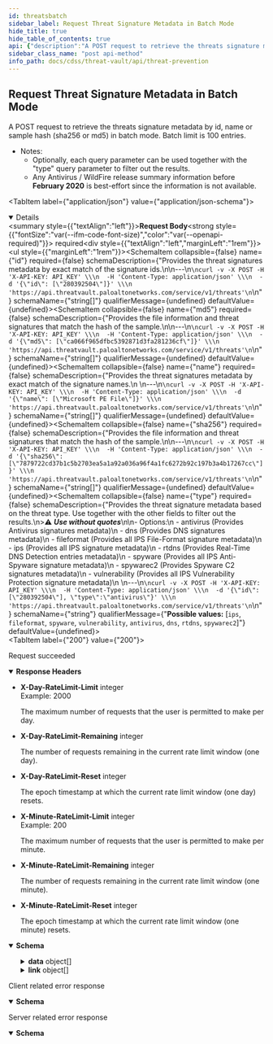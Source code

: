 ```yaml
---
id: threatsbatch
sidebar_label: Request Threat Signature Metadata in Batch Mode
hide_title: true
hide_table_of_contents: true
api: {"description":"A POST request to retrieve the threats signature metadata by id, name or sample hash (sha256 or md5) in batch mode. Batch limit is 100 entries.\n\n- Notes: \n  - Optionally, each query parameter can be used together with the \"type\" query parameter to filter out the results.\n  - Any Antivirus / WildFire release summary information before **February 2020** is best-effort since the information is not available.\n","operationId":"threatsbatch","requestBody":{"content":{"application/json":{"schema":{"properties":{"id":{"description":"Provides the threat signatures metadata by exact match of the signature ids.\n\n---\n```\ncurl -v -X POST -H 'X-API-KEY: API_KEY' \\\n  -H 'Content-Type: application/json' \\\n  -d '{\"id\": [\"280392504\"]}' \\\n  'https://api.threatvault.paloaltonetworks.com/service/v1/threats'\n```\n","items":{"type":"string"},"type":"array"},"md5":{"description":"Provides the file information and threat signatures that match the hash of the sample.\n\n---\n```\ncurl -v -X POST -H 'X-API-KEY: API_KEY' \\\n  -H 'Content-Type: application/json' \\\n  -d '{\"md5\": [\"ca066f965dfbc5392871d3fa281236cf\"]}' \\\n  'https://api.threatvault.paloaltonetworks.com/service/v1/threats'\n```\n","items":{"type":"string"},"type":"array"},"name":{"description":"Provides the threat signatures metadata by exact match of the signature names.\n    \n---\n```\ncurl -v -X POST -H 'X-API-KEY: API_KEY' \\\n  -H 'Content-Type: application/json' \\\n  -d '{\"name\": [\"Microsoft PE File\"]}' \\\n  'https://api.threatvault.paloaltonetworks.com/service/v1/threats'\n```\n","items":{"type":"string"},"type":"array"},"sha256":{"description":"Provides the file information and threat signatures that match the hash of the sample.\n\n---\n```\ncurl -v -X POST -H 'X-API-KEY: API_KEY' \\\n  -H 'Content-Type: application/json' \\\n  -d '{\"sha256\": [\"7879722cd37b1c5b2703ea5a1a92a036a96f4a1fc6272b92c197b3a4b17267cc\"]}' \\\n  'https://api.threatvault.paloaltonetworks.com/service/v1/threats'\n```\n","items":{"type":"string"},"type":"array"},"type":{"description":"Provides the threat signature metadata based on the threat type. Use together with the other fields to filter out the results.\n>⚠️ ***Use without quotes***\n\n- Options:\n  - antivirus (Provides Antivirus signatures metadata)\n  - dns (Provides DNS signatures metadata)\n  - fileformat (Provides all IPS File-Format signature metadata)\n  - ips (Provides all IPS signature metadata)\n  - rtdns (Provides Real-Time DNS Detection entries metadata)\n  - spyware (Provides all IPS Anti-Spyware signature metadata)\n  - spywarec2 (Provides Spyware C2 signatures metadata)\n  - vulnerability (Provides all IPS Vulnerability Protection signature metadata)\n        \n---\n```\ncurl -v -X POST -H 'X-API-KEY: API_KEY' \\\n  -H 'Content-Type: application/json' \\\n  -d '{\"id\": [\"280392504\"], \"type\":\"antivirus\"}' \\\n  'https://api.threatvault.paloaltonetworks.com/service/v1/threats'\n```\n","enum":["ips","fileformat","spyware","vulnerability","antivirus","dns","rtdns","spywarec2"],"type":"string"}},"type":"object"}}},"required":true},"responses":{"200":{"content":{"application/json":{"schema":{"properties":{"count":{"description":"The total number of entries found.","example":1,"type":"integer"},"data":{"description":"The data of the response.\n","items":{"type":"object","properties":{"antivirus":{"type":"array","description":"List of Antivirus signatures.","items":{"type":"object","properties":{"id":{"type":"string","description":"The unique threat signature id.","example":"280392504"},"name":{"type":"string","description":"The threat signature name.","example":"trojan/Win32 DLL.razy.slo"},"severity":{"type":"string","description":"The threat signature severity.\n*List: low, informative, medium, high or critical*\n","example":"medium"},"type":{"type":"string","description":"A numerical value describing the type of the threat signature.","example":"0"},"subtype":{"type":"string","description":"The threat signature subtype.","example":"virus"},"action":{"type":"string","description":"The threat signature default action. This is generally empty for Antivirus signatures.","example":""},"description":{"type":"string","description":"The threat signature description.","example":"This signature detected trojan/Win32 DLL.razy.slo"},"create_time":{"type":"string","description":"The threat signature creation time.","example":"2019-06-19T17:06:12Z"},"status":{"type":"string","description":"The threat signature creation time.\n*List: active or inactive*\n","example":"active"},"related_sha256_hashes":{"type":"array","description":"The list of related sha256 hashes for the threat signature.","items":{"type":"string"},"example":["47e3da7e179b755a1ccc8fe8fc506a2fb15baff2c124b15cf2f5e29038f3d1ac","5cd3e058f6049a31a42c292ebb091a1b5ea4bd9c7bc6fed5ac8a33c5fc89924a"]},"release":{"type":"object","description":"The threat signature release information.","properties":{"antivirus":{"type":"object","description":"The threat signature information related to Antivirus package updates.","properties":{"first_release_version":{"type":"string","description":"The release version when the threat signature was first released with Antivirus package.","example":"3017"},"first_release_time":{"type":"string","description":"The release time when the threat signature was first released with Antivirus package.","example":"2018-03-02T11:06:51Z"},"last_release_version":{"type":"string","description":"The release version when the threat signature was last released with Antivirus package.","example":"4115"},"last_release_time":{"type":"string","description":"The release time when the threat signature was last released with Antivirus package.","example":"2022-06-14T13:35:54Z"}}},"wildfire":{"type":"object","description":"The threat signature information related to WildFire package updates.","properties":{"first_release_version":{"type":"string","description":"The release version when the threat signature was first released with WildFire package.","example":"359199"},"first_release_time":{"type":"string","description":"The release time when the threat signature was first released with WildFire package.","example":"2019-06-19T17:06:35Z"},"last_release_version":{"type":"string","description":"The release version when the threat signature was last released with WildFire package.","example":"672412"},"last_release_time":{"type":"string","description":"The release time when the threat signature was last released with WildFire package.","example":"2022-06-14T16:56:15Z"}}}}}}}}}},"type":"array"},"link":{"description":"The pagination information of the results.","items":{"type":"object","properties":{"next":{"type":"string","description":"The URL of previous page with results."},"previous":{"type":"string","description":"The URL of next page with results."}}},"type":"array"},"message":{"description":"Generic response message.","example":"Successful","type":"string"},"success":{"description":"The response status.","example":true,"type":"boolean"}},"type":"object"}}},"description":"Request succeeded","headers":{"X-Day-RateLimit-Limit":{"description":"The maximum number of requests that the user is permitted to make per day.","example":2000,"schema":{"type":"integer"}},"X-Day-RateLimit-Remaining":{"description":"The number of requests remaining in the current rate limit window (one day).","schema":{"type":"integer"}},"X-Day-RateLimit-Reset":{"description":"The epoch timestamp at which the current rate limit window (one day) resets.","schema":{"type":"integer"}},"X-Minute-RateLimit-Limit":{"description":"The maximum number of requests that the user is permitted to make per minute.","example":200,"schema":{"type":"integer"}},"X-Minute-RateLimit-Remaining":{"description":"The number of requests remaining in the current rate limit window (one minute).","schema":{"type":"integer"}},"X-Minute-RateLimit-Reset":{"description":"The epoch timestamp at which the current rate limit window (one minute) resets.","schema":{"type":"integer"}}}},"4XX":{"content":{"application/json":{"schema":{"properties":{"message":{"description":"Generic response message.","example":"Error message.","type":"string"},"success":{"description":"The response status.","example":false,"type":"boolean"}},"type":"object"}}},"description":"Client related error response"},"5XX":{"content":{"application/json":{"schema":{"properties":{"message":{"description":"Generic response message.","example":"Error message.","type":"string"},"success":{"description":"The response status.","example":false,"type":"boolean"}},"type":"object"}}},"description":"Server related error response"}},"security":[{"X-API-KEY":[]}],"tags":["Threat Prevention"],"method":"post","path":"/threats","servers":[{"url":"https://api.threatvault.paloaltonetworks.com/service/v1"}],"jsonRequestBodyExample":{"id":["string"],"md5":["string"],"name":["string"],"sha256":["string"],"type":"ips"},"info":{"contact":{},"description":"\n\nThe Threat Prevention API endpoints are available to customers with an active Threat Prevention or Advanced Threat Prevention subscription.\n\nList of Threat Prevention API endpoints:\n1. Link to [Request Content Release Notes](/cdss/threat-vault/api/releasenotes)\n2. Link to [Request Threat Metadata](/cdss/threat-vault/api/threats)\n3. Link to [Request Threat Signature Metadata in Batch Mode](/cdss/threat-vault/api/threatsbatch)\n4. Link to [Request Threat Signature Release History](/cdss/threat-vault/api/threatshistory)\n","title":"Threat Prevention","version":"1.0"},"postman":{"name":"Request Threat Signature Metadata in Batch Mode","description":{"content":"A POST request to retrieve the threats signature metadata by id, name or sample hash (sha256 or md5) in batch mode. Batch limit is 100 entries.\n\n- Notes: \n  - Optionally, each query parameter can be used together with the \"type\" query parameter to filter out the results.\n  - Any Antivirus / WildFire release summary information before **February 2020** is best-effort since the information is not available.\n","type":"text/plain"},"url":{"path":["threats"],"host":["{{baseUrl}}"],"query":[],"variable":[]},"header":[{"key":"Content-Type","value":"application/json"},{"key":"Accept","value":"application/json"}],"method":"POST","body":{"mode":"raw","raw":"\"\"","options":{"raw":{"language":"json"}}}}}
sidebar_class_name: "post api-method"
info_path: docs/cdss/threat-vault/api/threat-prevention
---
```



## Request Threat Signature Metadata in Batch Mode



A POST request to retrieve the threats signature metadata by id, name or sample hash (sha256 or md5) in batch mode. Batch limit is 100 entries.

- Notes: 
  - Optionally, each query parameter can be used together with the &quot;type&quot; query parameter to filter out the results.
  - Any Antivirus / WildFire release summary information before **February 2020** is best-effort since the information is not available.


<MimeTabs><TabItem label={"application/json"} value={"application/json-schema"}><details style={{}} data-collapsed={false} open={true}><summary style={{"textAlign":"left"}}><strong>Request Body</strong><strong style={{"fontSize":"var(--ifm-code-font-size)","color":"var(--openapi-required)"}}> required</strong></summary><div style={{"textAlign":"left","marginLeft":"1rem"}}></div><ul style={{"marginLeft":"1rem"}}><SchemaItem collapsible={false} name={"id"} required={false} schemaDescription={"Provides the threat signatures metadata by exact match of the signature ids.\n\n---\n```\ncurl -v -X POST -H 'X-API-KEY: API_KEY' \\\n  -H 'Content-Type: application/json' \\\n  -d '{\"id\": [\"280392504\"]}' \\\n  'https://api.threatvault.paloaltonetworks.com/service/v1/threats'\n```\n"} schemaName={"string[]"} qualifierMessage={undefined} defaultValue={undefined}></SchemaItem><SchemaItem collapsible={false} name={"md5"} required={false} schemaDescription={"Provides the file information and threat signatures that match the hash of the sample.\n\n---\n```\ncurl -v -X POST -H 'X-API-KEY: API_KEY' \\\n  -H 'Content-Type: application/json' \\\n  -d '{\"md5\": [\"ca066f965dfbc5392871d3fa281236cf\"]}' \\\n  'https://api.threatvault.paloaltonetworks.com/service/v1/threats'\n```\n"} schemaName={"string[]"} qualifierMessage={undefined} defaultValue={undefined}></SchemaItem><SchemaItem collapsible={false} name={"name"} required={false} schemaDescription={"Provides the threat signatures metadata by exact match of the signature names.\n    \n---\n```\ncurl -v -X POST -H 'X-API-KEY: API_KEY' \\\n  -H 'Content-Type: application/json' \\\n  -d '{\"name\": [\"Microsoft PE File\"]}' \\\n  'https://api.threatvault.paloaltonetworks.com/service/v1/threats'\n```\n"} schemaName={"string[]"} qualifierMessage={undefined} defaultValue={undefined}></SchemaItem><SchemaItem collapsible={false} name={"sha256"} required={false} schemaDescription={"Provides the file information and threat signatures that match the hash of the sample.\n\n---\n```\ncurl -v -X POST -H 'X-API-KEY: API_KEY' \\\n  -H 'Content-Type: application/json' \\\n  -d '{\"sha256\": [\"7879722cd37b1c5b2703ea5a1a92a036a96f4a1fc6272b92c197b3a4b17267cc\"]}' \\\n  'https://api.threatvault.paloaltonetworks.com/service/v1/threats'\n```\n"} schemaName={"string[]"} qualifierMessage={undefined} defaultValue={undefined}></SchemaItem><SchemaItem collapsible={false} name={"type"} required={false} schemaDescription={"Provides the threat signature metadata based on the threat type. Use together with the other fields to filter out the results.\n>⚠️ ***Use without quotes***\n\n- Options:\n  - antivirus (Provides Antivirus signatures metadata)\n  - dns (Provides DNS signatures metadata)\n  - fileformat (Provides all IPS File-Format signature metadata)\n  - ips (Provides all IPS signature metadata)\n  - rtdns (Provides Real-Time DNS Detection entries metadata)\n  - spyware (Provides all IPS Anti-Spyware signature metadata)\n  - spywarec2 (Provides Spyware C2 signatures metadata)\n  - vulnerability (Provides all IPS Vulnerability Protection signature metadata)\n        \n---\n```\ncurl -v -X POST -H 'X-API-KEY: API_KEY' \\\n  -H 'Content-Type: application/json' \\\n  -d '{\"id\": [\"280392504\"], \"type\":\"antivirus\"}' \\\n  'https://api.threatvault.paloaltonetworks.com/service/v1/threats'\n```\n"} schemaName={"string"} qualifierMessage={"**Possible values:** [`ips`, `fileformat`, `spyware`, `vulnerability`, `antivirus`, `dns`, `rtdns`, `spywarec2`]"} defaultValue={undefined}></SchemaItem></ul></details></TabItem></MimeTabs><div><ApiTabs><TabItem label={"200"} value={"200"}><div>

Request succeeded

</div><details style={{"textAlign":"left","marginBottom":"1rem"}} data-collaposed={false} open={true}><summary style={{}}><strong>Response Headers</strong></summary><ul style={{"marginLeft":"1rem"}}><li class={"schemaItem"}><summary style={{}}><strong>X-Day-RateLimit-Limit</strong><span style={{"opacity":"0.6"}}> integer</span></summary><div><div style={{"marginTop":".5rem","marginBottom":".5rem"}}>Example: 2000

The maximum number of requests that the user is permitted to make per day.

</div></div></li><li class={"schemaItem"}><summary style={{}}><strong>X-Day-RateLimit-Remaining</strong><span style={{"opacity":"0.6"}}> integer</span></summary><div><div style={{"marginTop":".5rem","marginBottom":".5rem"}}>

The number of requests remaining in the current rate limit window (one day).

</div></div></li><li class={"schemaItem"}><summary style={{}}><strong>X-Day-RateLimit-Reset</strong><span style={{"opacity":"0.6"}}> integer</span></summary><div><div style={{"marginTop":".5rem","marginBottom":".5rem"}}>

The epoch timestamp at which the current rate limit window (one day) resets.

</div></div></li><li class={"schemaItem"}><summary style={{}}><strong>X-Minute-RateLimit-Limit</strong><span style={{"opacity":"0.6"}}> integer</span></summary><div><div style={{"marginTop":".5rem","marginBottom":".5rem"}}>Example: 200

The maximum number of requests that the user is permitted to make per minute.

</div></div></li><li class={"schemaItem"}><summary style={{}}><strong>X-Minute-RateLimit-Remaining</strong><span style={{"opacity":"0.6"}}> integer</span></summary><div><div style={{"marginTop":".5rem","marginBottom":".5rem"}}>

The number of requests remaining in the current rate limit window (one minute).

</div></div></li><li class={"schemaItem"}><summary style={{}}><strong>X-Minute-RateLimit-Reset</strong><span style={{"opacity":"0.6"}}> integer</span></summary><div><div style={{"marginTop":".5rem","marginBottom":".5rem"}}>

The epoch timestamp at which the current rate limit window (one minute) resets.

</div></div></li></ul></details><div><MimeTabs groupId={"mime-type"}><TabItem label={"application/json"} value={"application/json"}><SchemaTabs groupId={"schema-tabs"}><TabItem label={"Schema"} value={"Schema"}><details style={{}} data-collapsed={false} open={true}><summary style={{"textAlign":"left"}}><strong>Schema</strong></summary><div style={{"textAlign":"left","marginLeft":"1rem"}}></div><ul style={{"marginLeft":"1rem"}}><SchemaItem collapsible={false} name={"count"} required={false} schemaDescription={"The total number of entries found."} schemaName={"integer"} qualifierMessage={undefined} defaultValue={undefined}></SchemaItem><SchemaItem collapsible={true} className={"schemaItem"}><details style={{}}><summary style={{}}><strong>data</strong><span style={{"opacity":"0.6"}}> object[]</span></summary><div style={{"marginLeft":"1rem"}}><div style={{"marginTop":".5rem","marginBottom":".5rem"}}>

The data of the response.


</div><SchemaItem collapsible={true} className={"schemaItem"}><details style={{}}><summary style={{}}><strong>antivirus</strong><span style={{"opacity":"0.6"}}> object[]</span></summary><div style={{"marginLeft":"1rem"}}><div style={{"marginTop":".5rem","marginBottom":".5rem"}}>

List of Antivirus signatures.

</div><SchemaItem collapsible={false} name={"id"} required={false} schemaDescription={"The unique threat signature id."} schemaName={"string"} qualifierMessage={undefined} defaultValue={undefined}></SchemaItem><SchemaItem collapsible={false} name={"name"} required={false} schemaDescription={"The threat signature name."} schemaName={"string"} qualifierMessage={undefined} defaultValue={undefined}></SchemaItem><SchemaItem collapsible={false} name={"severity"} required={false} schemaDescription={"The threat signature severity.\n*List: low, informative, medium, high or critical*\n"} schemaName={"string"} qualifierMessage={undefined} defaultValue={undefined}></SchemaItem><SchemaItem collapsible={false} name={"type"} required={false} schemaDescription={"A numerical value describing the type of the threat signature."} schemaName={"string"} qualifierMessage={undefined} defaultValue={undefined}></SchemaItem><SchemaItem collapsible={false} name={"subtype"} required={false} schemaDescription={"The threat signature subtype."} schemaName={"string"} qualifierMessage={undefined} defaultValue={undefined}></SchemaItem><SchemaItem collapsible={false} name={"action"} required={false} schemaDescription={"The threat signature default action. This is generally empty for Antivirus signatures."} schemaName={"string"} qualifierMessage={undefined} defaultValue={undefined}></SchemaItem><SchemaItem collapsible={false} name={"description"} required={false} schemaDescription={"The threat signature description."} schemaName={"string"} qualifierMessage={undefined} defaultValue={undefined}></SchemaItem><SchemaItem collapsible={false} name={"create_time"} required={false} schemaDescription={"The threat signature creation time."} schemaName={"string"} qualifierMessage={undefined} defaultValue={undefined}></SchemaItem><SchemaItem collapsible={false} name={"status"} required={false} schemaDescription={"The threat signature creation time.\n*List: active or inactive*\n"} schemaName={"string"} qualifierMessage={undefined} defaultValue={undefined}></SchemaItem><SchemaItem collapsible={false} name={"related_sha256_hashes"} required={false} schemaDescription={"The list of related sha256 hashes for the threat signature."} schemaName={"string[]"} qualifierMessage={undefined} defaultValue={undefined}></SchemaItem><SchemaItem collapsible={true} className={"schemaItem"}><details style={{}}><summary style={{}}><strong>release</strong><span style={{"opacity":"0.6"}}> object</span></summary><div style={{"marginLeft":"1rem"}}><div style={{"marginTop":".5rem","marginBottom":".5rem"}}>

The threat signature release information.

</div><SchemaItem collapsible={true} className={"schemaItem"}><details style={{}}><summary style={{}}><strong>antivirus</strong><span style={{"opacity":"0.6"}}> object</span></summary><div style={{"marginLeft":"1rem"}}><div style={{"marginTop":".5rem","marginBottom":".5rem"}}>

The threat signature information related to Antivirus package updates.

</div><SchemaItem collapsible={false} name={"first_release_version"} required={false} schemaDescription={"The release version when the threat signature was first released with Antivirus package."} schemaName={"string"} qualifierMessage={undefined} defaultValue={undefined}></SchemaItem><SchemaItem collapsible={false} name={"first_release_time"} required={false} schemaDescription={"The release time when the threat signature was first released with Antivirus package."} schemaName={"string"} qualifierMessage={undefined} defaultValue={undefined}></SchemaItem><SchemaItem collapsible={false} name={"last_release_version"} required={false} schemaDescription={"The release version when the threat signature was last released with Antivirus package."} schemaName={"string"} qualifierMessage={undefined} defaultValue={undefined}></SchemaItem><SchemaItem collapsible={false} name={"last_release_time"} required={false} schemaDescription={"The release time when the threat signature was last released with Antivirus package."} schemaName={"string"} qualifierMessage={undefined} defaultValue={undefined}></SchemaItem></div></details></SchemaItem><SchemaItem collapsible={true} className={"schemaItem"}><details style={{}}><summary style={{}}><strong>wildfire</strong><span style={{"opacity":"0.6"}}> object</span></summary><div style={{"marginLeft":"1rem"}}><div style={{"marginTop":".5rem","marginBottom":".5rem"}}>

The threat signature information related to WildFire package updates.

</div><SchemaItem collapsible={false} name={"first_release_version"} required={false} schemaDescription={"The release version when the threat signature was first released with WildFire package."} schemaName={"string"} qualifierMessage={undefined} defaultValue={undefined}></SchemaItem><SchemaItem collapsible={false} name={"first_release_time"} required={false} schemaDescription={"The release time when the threat signature was first released with WildFire package."} schemaName={"string"} qualifierMessage={undefined} defaultValue={undefined}></SchemaItem><SchemaItem collapsible={false} name={"last_release_version"} required={false} schemaDescription={"The release version when the threat signature was last released with WildFire package."} schemaName={"string"} qualifierMessage={undefined} defaultValue={undefined}></SchemaItem><SchemaItem collapsible={false} name={"last_release_time"} required={false} schemaDescription={"The release time when the threat signature was last released with WildFire package."} schemaName={"string"} qualifierMessage={undefined} defaultValue={undefined}></SchemaItem></div></details></SchemaItem></div></details></SchemaItem></div></details></SchemaItem></div></details></SchemaItem><SchemaItem collapsible={true} className={"schemaItem"}><details style={{}}><summary style={{}}><strong>link</strong><span style={{"opacity":"0.6"}}> object[]</span></summary><div style={{"marginLeft":"1rem"}}><div style={{"marginTop":".5rem","marginBottom":".5rem"}}>

The pagination information of the results.

</div><SchemaItem collapsible={false} name={"next"} required={false} schemaDescription={"The URL of previous page with results."} schemaName={"string"} qualifierMessage={undefined} defaultValue={undefined}></SchemaItem><SchemaItem collapsible={false} name={"previous"} required={false} schemaDescription={"The URL of next page with results."} schemaName={"string"} qualifierMessage={undefined} defaultValue={undefined}></SchemaItem></div></details></SchemaItem><SchemaItem collapsible={false} name={"message"} required={false} schemaDescription={"Generic response message."} schemaName={"string"} qualifierMessage={undefined} defaultValue={undefined}></SchemaItem><SchemaItem collapsible={false} name={"success"} required={false} schemaDescription={"The response status."} schemaName={"boolean"} qualifierMessage={undefined} defaultValue={undefined}></SchemaItem></ul></details></TabItem></SchemaTabs></TabItem></MimeTabs></div></TabItem><TabItem label={"4XX"} value={"4XX"}><div>

Client related error response

</div><div><MimeTabs groupId={"mime-type"}><TabItem label={"application/json"} value={"application/json"}><SchemaTabs groupId={"schema-tabs"}><TabItem label={"Schema"} value={"Schema"}><details style={{}} data-collapsed={false} open={true}><summary style={{"textAlign":"left"}}><strong>Schema</strong></summary><div style={{"textAlign":"left","marginLeft":"1rem"}}></div><ul style={{"marginLeft":"1rem"}}><SchemaItem collapsible={false} name={"message"} required={false} schemaDescription={"Generic response message."} schemaName={"string"} qualifierMessage={undefined} defaultValue={undefined}></SchemaItem><SchemaItem collapsible={false} name={"success"} required={false} schemaDescription={"The response status."} schemaName={"boolean"} qualifierMessage={undefined} defaultValue={undefined}></SchemaItem></ul></details></TabItem></SchemaTabs></TabItem></MimeTabs></div></TabItem><TabItem label={"5XX"} value={"5XX"}><div>

Server related error response

</div><div><MimeTabs groupId={"mime-type"}><TabItem label={"application/json"} value={"application/json"}><SchemaTabs groupId={"schema-tabs"}><TabItem label={"Schema"} value={"Schema"}><details style={{}} data-collapsed={false} open={true}><summary style={{"textAlign":"left"}}><strong>Schema</strong></summary><div style={{"textAlign":"left","marginLeft":"1rem"}}></div><ul style={{"marginLeft":"1rem"}}><SchemaItem collapsible={false} name={"message"} required={false} schemaDescription={"Generic response message."} schemaName={"string"} qualifierMessage={undefined} defaultValue={undefined}></SchemaItem><SchemaItem collapsible={false} name={"success"} required={false} schemaDescription={"The response status."} schemaName={"boolean"} qualifierMessage={undefined} defaultValue={undefined}></SchemaItem></ul></details></TabItem></SchemaTabs></TabItem></MimeTabs></div></TabItem></ApiTabs></div>
      